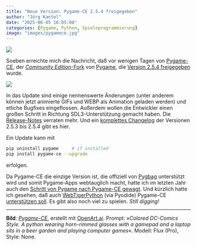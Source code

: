 ```yaml
---
title: "Neue Version: Pygame-CE 2.5.4 freigegeben"
author: "Jörg Kantel"
date: "2025-06-05 16:05:00"
categories: [Pygame, Python, Spieleprogrammierung]
image: "images/pygamece.jpg"
---
```


[![](images/pygamece-b.jpg)](https://www.flickr.com/photos/schockwellenreiter/54569329440/)

Soeben erreichte mich die Nachricht, daß vor wenigen Tagen von [Pygame-CE](https://pyga.me/), der [*Community Edition*-Fork](https://kantel.github.io/posts/2024081502_pygame_ce/) von [Pygame](http://cognitiones.kantel-chaos-team.de/multimedia/spieleprogrammierung/pygame.html), die [Version 2.5.4 freigegeben](https://github.com/pygame-community/pygame-ce/releases/tag/2.5.4) wurde.  

[![](images/pygamecommunity.jpg)](https://github.com/pygame-community)

In das Update sind einige nennenswerte Änderungen (unter anderem können jetzt animierte GIFs und WEBP als Animation geladen werden) und etliche Bugfixes eingeflossen. Außerdem wollen die Entwickler einen großen Schritt in Richtung SDL3-Unterstützung gemacht haben. Die [Release-Notes](https://github.com/pygame-community/pygame-ce/releases/tag/2.5.4) verraten mehr. Und ein [komplettes Changelog](https://github.com/pygame-community/pygame-ce/compare/2.5.3...2.5.4) der Versionen 2.5.3 bis 2.5.4 gibt es hier.

Ein Update kann mit

~~~bash
pip uninstall pygame     # if installed
pip install pygame-ce --upgrade
~~~

erfolgen.

Da Pygame-CE die einzige Version ist, die offiziell von [Pygbag](http://cognitiones.kantel-chaos-team.de/multimedia/spieleprogrammierung/pygbag.html) unterstützt wird und somit Pygame-Apps webtauglich macht, hatte ich im letzten Jahr auch den [Schritt von Pygame nach Pygame-CE gewagt](https://kantel.github.io/posts/2024081502_pygame_ce/). Und kürzlich hatte ich gesehen, daß auch [WebTigerPython](https://webtigerpython.ethz.ch/) (via Pyodide) Pygame-CE [unterstützen soll](https://pyodide.org/en/stable/usage/packages-in-pyodide.html). Es gibt also noch viel zu spielen. *Still digging!*

---

**Bild**: *[Pygame-CE](https://www.flickr.com/photos/schockwellenreiter/54569329440/)*, erstellt mit [OpenArt.ai](https://openart.ai/home). Prompt: »*Colored DC-Comics Style. A python wearing horn-rimmed glasses with a gamepad and a laptop sits in a beer garden and playing computer games*«. Modell: Flux (Pro), Style: None.